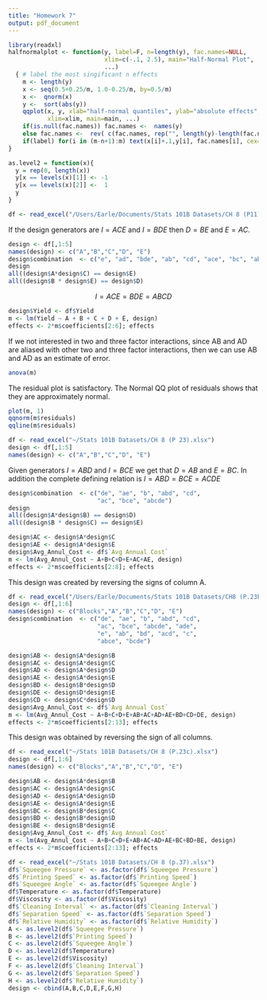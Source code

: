 ```yaml
---
title: "Homework 7"
output: pdf_document
---
```


\begin{center}
Earle Aguilar \\
804501476 \\
2017-02-24
\end{center}



```r
library(readxl)
halfnormalplot <- function(y, label=F, n=length(y), fac.names=NULL,
                           xlim=c(-.1, 2.5), main="Half-Normal Plot", 
                           ...)
  { # label the most singificant n effects 
    m <- length(y)
    x <- seq(0.5+0.25/m, 1.0-0.25/m, by=0.5/m)
    x <-  qnorm(x)
    y <-  sort(abs(y))
    qqplot(x, y, xlab="half-normal quantiles", ylab="absolute effects",
           xlim=xlim, main=main, ...)
    if(is.null(fac.names)) fac.names <-  names(y)
    else fac.names <-  rev( c(fac.names, rep("", length(y)-length(fac.names)) ) )
    if(label) for(i in (m-n+1):m) text(x[i]+.1,y[i], fac.names[i], cex=0.8)  
}

as.level2 = function(x){
  y = rep(0, length(x))
  y[x == levels(x)[1]] <- -1
  y[x == levels(x)[2]] <-  1
  y
}
```

\section{7.21}
\section{8.11}
```r
df <- read_excel("/Users/Earle/Documents/Stats 101B Datasets/CH 8 (P11).xlsx")
```
\subsection{a}
If the design generators are $I=ACE$ and $I=BDE$ then $D=BE$ and $E=AC$.

```r
design <- df[,1:5]
names(design) <- c("A","B","C","D", "E")
design$combination  <- c("e", "ad", "bde", "ab", "cd", "ace", "bc", "abcde")
design
all((design$A*design$C) == design$E)
all((design$B * design$E) == design$D)
```

\subsection{b}

\textbf{Complete Defining Relation:} $$I = ACE = BDE = ABCD$$


\begin{center}
\begin{tabular}{| l | l | l | l | l | l | l |}
  \hline
    $A$ & $A*ACE =CE$    & $A*BDE =ABDE$ & $A*ABCD=CBD$ \\ \hline
    $B$ & $B*ACE = ABCE$ & $B*BDE = DE$  & $B*ABCD= ACD$  \\ \hline
    $C$ & $C*ACE =AE$    & $C*BDE =BCDE$ & $C*ABCD=ABD$ \\ \hline
    $D$ & $D*ACE =ACDE$  & $D*BDE =BE$   & $D*ABCD=ACB$ \\ \hline
    $E$ & $E*ACE = AC$   & $E*BDE = BD$  & $E*ABCD= ABCDE$ \\ \hline
    $AB$& $AB*ACE=BCE$   & $AB*BDE = ADE$& $AB*ABCD=CD$ \\ \hline
    $AD$& $AD*ACE=CDE$   & $AD*BDE=ABE$  & $AD*ABCD=BC$ \\ \hline
\end{tabular} 
\end{center}

\subsection{c}
```r
design$Yield <- df$Yield
m <- lm(Yield ~ A + B + C + D + E, design)
effects <- 2*m$coefficients[2:6]; effects
```
\subsection{d}
If we not interested in two and three factor interactions, since AB and AD are aliased with other two and three factor interactions,  then we can use AB and AD as an estimate of error. 
```r
anova(m)
```
\subsection{e}
The residual plot is satisfactory. The Normal QQ plot of residuals shows that they are approximately normal.
```r
plot(m, 1)
qqnorm(m$residuals)
qqline(m$residuals)
```
\section{8.23}
```r
df <- read_excel("~/Stats 101B Datasets/CH 8 (P 23).xlsx")
design <- df[,1:5]
names(design) <- c("A","B","C","D", "E")
```
\subsection{a}
Given generators $I=ABD$ and $I=BCE$ we get that $D=AB$ and $E=BC$. In addition the complete defining relation is $I=ABD=BCE=ACDE$
\textbf{Treatmen Combination}
```r
design$combination  <- c("de", "ae", "b", "abd", "cd", 
                         "ac", "bce", "abcde")
design
all((design$A*design$B) == design$D)
all((design$B * design$C) == design$E)
```
\textbf{Aliases}
\begin{center}
\begin{tabular}{| l | l | l | l | l | l | l |}
  \hline
    $A$ & $A*ABD =BD$  & $A*BCE =ABCE$ & $A*ACDE=CDE$ \\ \hline
    $B$ & $B*ABD =AD$  & $B*BCE = CE$  & $B*ACDE= ABCDE$  \\ \hline
    $C$ & $C*ABD =ABCD$& $C*BCE =BE$   & $C*ACDE=ADE$ \\ \hline
    $D$ & $D*ABD =AB$  & $D*BCE =BCDE$ & $D*ACDE=ACE$ \\ \hline
    $E$ & $E*ABD =ABDE$& $E*BCE = BC$  & $E*ACDE= ACD$ \\ \hline
    $AC$& $AC*ABD=BCD$ & $AC*BCE = ABE$& $AC*ACDE=DE$ \\ \hline
    $AE$& $AE*ABD=BDE$ & $AE*BCE=ABC$  & $AE*ACDE=CD$ \\ \hline
\end{tabular} 
\end{center}
\textbf{Effect Estimates}
```r
design$AC <- design$A*design$C
design$AE <- design$A*design$E
design$Avg_Annul_Cost <- df$`Avg Annual Cost`
m <- lm(Avg_Annul_Cost ~ A+B+C+D+E+AC+AE, design)
effects <- 2*m$coefficients[2:8]; effects
```
\subsection{b}
This design was created by reversing the signs of column A.
```r
df <- read_excel("/Users/Earle/Documents/Stats 101B Datasets/CH8 (P.23b).xlsx")
design <- df[,1:6]
names(design) <- c("Blocks","A","B","C","D", "E")
design$combination  <- c("de", "ae", "b", "abd", "cd", 
                         "ac", "bce", "abcde", "ade", 
                         "e", "ab", "bd", "acd", "c", 
                         "abce", "bcde")
```

```r
design$AB <- design$A*design$B
design$AC <- design$A*design$C
design$AD <- design$A*design$D
design$AE <- design$A*design$E
design$BD <- design$B*design$D
design$DE <- design$D*design$E
design$CD <- design$C*design$D
design$Avg_Annul_Cost <- df$`Avg Annual Cost`
m <- lm(Avg_Annul_Cost ~ A+B+C+D+E+AB+AC+AD+AE+BD+CD+DE, design)
effects <- 2*m$coefficients[2:13]; effects
```
\subsection{c}
This design was obtained by reversing the sign of all columns.
```r
df <- read_excel("~/Stats 101B Datasets/CH 8 (P.23c).xlsx")
design <- df[,1:6]
names(design) <- c("Blocks","A","B","C","D", "E")
```

```r
design$AB <- design$A*design$B
design$AC <- design$A*design$C
design$AD <- design$A*design$D
design$AE <- design$A*design$E
design$BC <- design$B*design$C
design$BD <- design$B*design$D
design$BE <- design$B*design$E
design$Avg_Annul_Cost <- df$`Avg Annual Cost`
m <- lm(Avg_Annul_Cost ~ A+B+C+D+E+AB+AC+AD+AE+BC+BD+BE, design)
effects <- 2*m$coefficients[2:13]; effects
```
\section{8.37}
```r
df <- read_excel("~/Stats 101B Datasets/CH 8 (p.37).xlsx")
df$`Squeegee Pressure` <- as.factor(df$`Squeegee Pressure`)
df$`Printing Speed` <- as.factor(df$`Printing Speed`)
df$`Squeegee Angle` <- as.factor(df$`Squeegee Angle`)
df$Temperature <- as.factor(df$Temperature)
df$Viscosity <- as.factor(df$Viscosity)
df$`Cleaning Interval` <- as.factor(df$`Cleaning Interval`)
df$`Separation Speed` <- as.factor(df$`Separation Speed`)
df$`Relative Humidity` <- as.factor(df$`Relative Humidity`)
A <- as.level2(df$`Squeegee Pressure`)
B <- as.level2(df$`Printing Speed`)
C <- as.level2(df$`Squeegee Angle`)
D <- as.level2(df$Temperature)
E <- as.level2(df$Viscosity)
F <- as.level2(df$`Cleaning Interval`)
G <- as.level2(df$`Separation Speed`)
H <- as.level2(df$`Relative Humidity`)
design <- cbind(A,B,C,D,E,F,G,H)
```

\subsection{a}

\subsection{b}
\subsection{c}

\section{8.39}
\section{8.48}